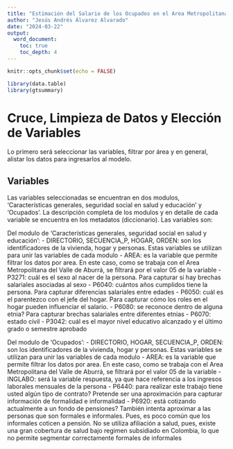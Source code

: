 ---
title: "Estimación del Salario de los Ocupados en el Area Metropolitana del Valle de Aburrá"
author: "Jesús Andrés Álvarez Alvarado"
date: "2024-03-22"
output: 
  word_document:
    toc: true
    toc_depth: 4
---

```{r setup, include=FALSE}
knitr::opts_chunk$set(echo = FALSE)
```

```{r, include=FALSE}
library(data.table)
library(gtsummary)
```

# Cruce, Limpieza de Datos y Elección de Variables

Lo primero será seleccionar las variables, filtrar por área y en general, alistar los datos para ingresarlos al modelo.

## Variables

Las variables seleccionadas se encuentran en dos modulos, 'Características generales, seguridad social en salud y educación' y 'Ocupados'. La descripción completa de los modulos y en detalle de cada variable se encuentra en los metadatos (diccionario). Las variables son:

Del modulo de 'Características generales, seguridad social en salud y educación':
- DIRECTORIO, SECUENCIA_P, HOGAR, ORDEN: son los identificadores de la vivienda, hogar y personas. Estas variables se utilizan para unir las variables de cada modulo
- AREA: es la variable que permite filtrar los datos por area. En este caso, como se trabaja con el Area Metropolitana del Valle de Aburrá, se filtrará por el valor 05 de la variable
- P3271: cuál es el sexo al nacer de la persona. Para capturar si hay brechas salariales asociadas al sexo
- P6040: cuántos años cumplidos tiene la persona. Para capturar diferencias salariales entre edades
- P6050: cuál es el parentezco con el jefe del hogar. Para capturar cómo los roles en el hogar pueden influenciar el salario.
- P6080: se reconoce dentro de alguna etnia? Para capturar brechas salariales entre diferentes etnias
- P6070: estado cívil
- P3042: cuál es el mayor nivel educativo alcanzado y el último grado o semestre aprobado

Del modulo de 'Ocupados':
- DIRECTORIO, HOGAR, SECUENCIA_P, ORDEN: son los identificadores de la vivienda, hogar y personas. Estas variables se utilizan para unir las variables de cada modulo
- AREA: es la variable que permite filtrar los datos por area. En este caso, como se trabaja con el Area Metropolitana del Valle de Aburrá, se filtrará por el valor 05 de la variable
- INGLABO: será la variable respuesta, ya que hace referencia a los ingresos laborales mensuales de la persona
- P6440: para realizar este trabajo tiene usted algún tipo de contrato? Pretende ser una aproximación para capturar información de formalidad e informalidad
- P6920: está cotizando actualmente a un fondo de pensiones? También intenta aproximar a las personas que son formales e informales. Pues, es poco común que los informales coticen a pensión. No se utiliza afiliación a salud, pues, existe una gran cobertura de salud bajo regimen subsidiado en Colombia, lo que no permite segmentar correctamente formales de informales


